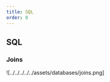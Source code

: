 ---
title: SQL
order: 0
---

## SQL

### Joins

![../../../../../assets/databases/joins.png]